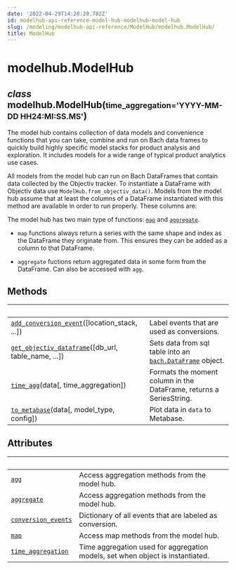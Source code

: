 ```yaml
---
date: '2022-04-29T14:20:20.782Z'
id: modelhub-api-reference-model-hub-modelhub-model-hub
slug: /modeling/modelhub-api-reference/ModelHub/modelhub.ModelHub/
title: ModelHub
---
```


# modelhub.ModelHub

<div class="class">
<h2 class="signature-method"><span class="type-annotation"><em>class</em></span> <span class="additional-name">modelhub.</span><span class="name">ModelHub(</span><small class="parameter-list"><span class="parameter" id="time_aggregation">time_aggregation='YYYY-MM-DD HH24:MI:SS.MS'</span></small>)</h2>


<div class="content">

The model hub contains collection of data models and convenience functions that you can take, combine and
run on Bach data frames to quickly build highly specific model stacks for product analysis and
exploration.
It includes models for a wide range of typical product analytics use cases.

All models from the model hub can run on Bach DataFrames that contain data collected by the Objectiv
tracker. To instantiate a DataFrame with Objectiv data use `ModelHub.from_objectiv_data()`. Models
from the model hub assume that at least the columns of a DataFrame instantiated with this method are
available in order to run properly. These columns are:

The model hub has two main type of functions: [`map`](/docs/modeling/modelhub-api-reference/ModelHub/modelhub.ModelHub.map/#modelhub.ModelHub.map) and [`aggregate`](/docs/modeling/modelhub-api-reference/ModelHub/modelhub.ModelHub.aggregate/#modelhub.ModelHub.aggregate).

* `map` functions always return a series with the same shape and index as the DataFrame they originate
from. This ensures they can be added as a column to that DataFrame.

* `aggregate` fuctions return aggregated data in some form from the DataFrame. Can also be accessed with
`agg`.

## Methods

| &nbsp;                                            | &nbsp;                                                                                                                                                                                                                 |
| ------------------------------------------------- | --------------------------------------------------------------------------------------------------------------------------------------------------------------------------------------------------------------------- |
| [`add_conversion_event`](/docs/modeling/modelhub-api-reference/ModelHub/modelhub.ModelHub.add-conversion-event/#modelhub.ModelHub.add-conversion-event)([location_stack, ...])       | Label events that are used as conversions.                                                                                                                                                                             |
| [`get_objectiv_dataframe`](/docs/modeling/modelhub-api-reference/ModelHub/modelhub.ModelHub.get-objectiv-dataframe/#modelhub.ModelHub.get-objectiv-dataframe)([db_url, table_name, ...]) | Sets data from sql table into an [`bach.DataFrame`](/docs/modeling/bach/api-reference/DataFrame/bach.DataFrame/#bach.DataFrame) object.                                                                                                                                                                |
| [`time_agg`](/docs/modeling/modelhub-api-reference/ModelHub/modelhub.ModelHub.time-agg/#modelhub.ModelHub.time-agg)(data[, time_aggregation])                | Formats the moment column in the DataFrame, returns a SeriesString.                                                                                                                                                    |
| [`to_metabase`](/docs/modeling/modelhub-api-reference/ModelHub/modelhub.ModelHub.to-metabase/#modelhub.ModelHub.to-metabase)(data[, model_type, config])           | Plot data in `data` to Metabase.                                                                                                                                                                                         |

## Attributes

| &nbsp;                                            | &nbsp;                                                                                                                                                                                                                 |
| ------------------------------------------------- | --------------------------------------------------------------------------------------------------------------------------------------------------------------------------------------------------------------------- |
| [`agg`](/docs/modeling/modelhub-api-reference/ModelHub/modelhub.ModelHub.agg/#modelhub.ModelHub.agg)                                               | Access aggregation methods from the model hub.                                                                                                                                                                         |
| [`aggregate`](/docs/modeling/modelhub-api-reference/ModelHub/modelhub.ModelHub.aggregate/#modelhub.ModelHub.aggregate)                                         | Access aggregation methods from the model hub.                                                                                                                                                                         |
| [`conversion_events`](/docs/modeling/modelhub-api-reference/ModelHub/modelhub.ModelHub.conversion-events/#modelhub.ModelHub.conversion-events)                                 | Dictionary of all events that are labeled as conversion.                                                                                                                                                               |
| [`map`](/docs/modeling/modelhub-api-reference/ModelHub/modelhub.ModelHub.map/#modelhub.ModelHub.map)                                               | Access map methods from the model hub.                                                                                                                                                                                 |
| [`time_aggregation`](/docs/modeling/modelhub-api-reference/ModelHub/modelhub.ModelHub.time-aggregation/#modelhub.ModelHub.time-aggregation)                                  | Time aggregation used for aggregation models, set when object is instantiated.                                                                                                                                         |


</div>

</div>

